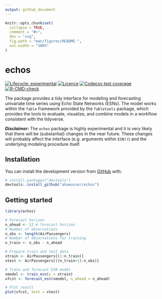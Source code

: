 ```yaml
---
output: github_document
---
```


<!-- README.md is generated from README.Rmd. Please edit that file -->

```r
knitr::opts_chunk$set(
  collapse = TRUE,
  comment = "#>",
  dev = "svg",
  fig.path = "man/figures/README-",
  out.width = "100%"
)
```

# echos

<!-- badges: start -->
[![Lifecycle: experimental](https://img.shields.io/badge/lifecycle-experimental-orange.svg)](https://www.tidyverse.org/lifecycle/#experimental)
[![Licence](https://img.shields.io/badge/licence-GPL--3-blue.svg)](https://www.gnu.org/licenses/gpl-3.0.en.html)
[![Codecov test coverage](https://codecov.io/gh/ahaeusser/echos/branch/master/graph/badge.svg)](https://app.codecov.io/gh/ahaeusser/echos?branch=master)
[![R-CMD-check](https://github.com/ahaeusser/echos/actions/workflows/R-CMD-check.yaml/badge.svg)](https://github.com/ahaeusser/echos/actions/workflows/R-CMD-check.yaml)
<!-- badges: end -->

The package provides a tidy interface for modeling and forecasting univariate time series using Echo State Networks (ESNs). The model works within the `fable` framework provided by the `fabletools` package, which provides the tools to evaluate, visualize, and combine models in a workflow consistent with the tidyverse.

***Disclaimer:*** The `echos` package is highly experimental and it is very likely that there will be (substantial) changes in the near future. These changes will probably affect the interface (e.g. arguments within `ESN()`) and the underlying modeling procedure itself.


## Installation

You can install the development version from [GitHub](https://github.com/) with:

``` r
# install.packages("devtools")
devtools::install_github("ahaeusser/echos")
```

## Getting started

```r

library(echos)

# Forecast horizon
n_ahead <- 12 # forecast horizon
# Number of observations
n_obs <- length(AirPassengers)
# Number of observations for training
n_train <- n_obs - n_ahead

# Prepare train and test data
xtrain <- AirPassengers[(1:n_train)]
xtest <- AirPassengers[((n_train+1):n_obs)]

# Train and forecast ESN model
xmodel <- train_esn(y = xtrain)
xfcst <- forecast_esn(xmodel, n_ahead = n_ahead)

# Plot result
plot(xfcst, test = xtest)

```
